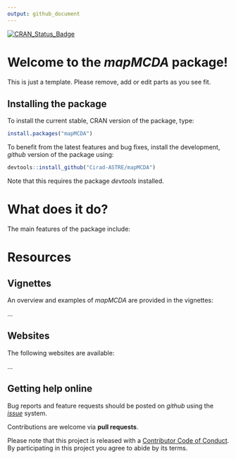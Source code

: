 ```yaml
---
output: github_document
---
```


[![CRAN_Status_Badge](http://www.r-pkg.org/badges/version/mapMCDA)](https://cran.r-project.org/package=mapMCDA)

# Welcome to the *mapMCDA* package!

This is just a template. Please remove, add or edit parts as you see fit.

## Installing the package

To install the current stable, CRAN version of the package, type:
```r
install.packages("mapMCDA")
```

To benefit from the latest features and bug fixes, install the development, *github* version of the package using:
```r
devtools::install_github("Cirad-ASTRE/mapMCDA")
```

Note that this requires the package *devtools* installed.


# What does it do?

The main features of the package include:



# Resources

## Vignettes

An overview and examples of *mapMCDA* are provided in the vignettes:

...

## Websites

The following websites are available:

...

## Getting help online

Bug reports and feature requests should be posted on *github* using the [*issue*](http://github.com/Cirad-ASTRE/mapMCDA/issues) system. 

Contributions are welcome via **pull requests**.

Please note that this project is released with a [Contributor Code of Conduct](CONDUCT.md). By participating in this project you agree to abide by its terms.


